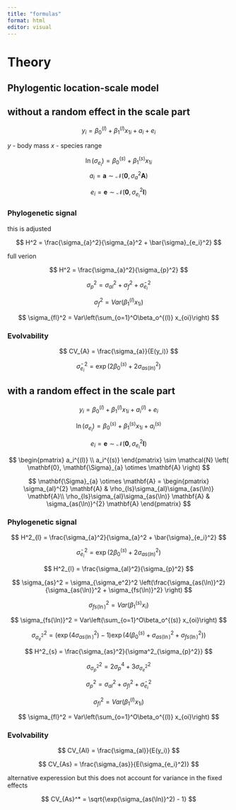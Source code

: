 ```yaml
---
title: "formulas"
format: html
editor: visual
---
```


# Theory


## Phylogentic location-scale model

## without a random effect in the scale part

$$
y_{i} = \beta_0^{(l)} + \beta_1^{(l)} x_{1i} + a_i + e_i
$$

$y$ - body mass $x$ - species range

$$
\ln({\sigma_{e_i}}) = \beta_0^{(s)} + \beta_1^{(s)} x_{1i}
$$ $$
a_i =\mathbf{a}   \sim \mathcal{N}(\mathbf{0}, \sigma_{a}^2\mathbf{A})
$$

$$
e_i = \mathbf{e} \sim \mathcal{N}(\mathbf{0}, \sigma_{e_i}^2\mathbf{I})
$$

### Phylogenetic signal

this is adjusted

$$
H^2 = \frac{\sigma_{a}^2}{\sigma_{a}^2 + \bar{\sigma}_{e_i}^2}
$$

full verion

$$
H^2 = \frac{\sigma_{a}^2}{\sigma_{p}^2}
$$

$$
\sigma_{p}^2 = \sigma_{al}^2 + \sigma_{f}^2 + \bar{\sigma}_{e_i}^2
$$

$$
\sigma_{f}^2 = Var(\beta_1^{(l)} x_{1i})
$$

$$
\sigma_{fl}^2 = Var\left(\sum_{o=1}^O\beta_o^{(l)} x_{oi}\right)
$$


### Evolvability

$$
CV_{A} = \frac{\sigma_{a}}{E(y_i)}
$$


$$
\bar{\sigma}_{e_i}^2 = \exp \left(2 \beta_0^{(s)}  + 2\sigma_{as(ln)}^2 \right) 
$$ 

## with a random effect in the scale part

$$
y_{i} = \beta_0^{(l)} + \beta_1^{(l)} x_{1i} + a_i^{(l)} + e_i
$$

$$
\ln({\sigma_{e_i}}) = \beta_0^{(s)} + \beta_1^{(s)} x_{1i} + a_i^{(s)}
$$

$$
e_i = \mathbf{e} \sim \mathcal{N}(\mathbf{0}, \sigma_{e_i}^2\mathbf{I})
$$

$$
 \begin{pmatrix} a_i^{(l)} \\ 
 a_i^{(s)} 
 \end{pmatrix} 
 \sim \mathcal{N} \left( \mathbf{0}, \mathbf{\Sigma}_{a} \otimes \mathbf{A}  \right) 
$$

$$
\mathbf{\Sigma}_{a} \otimes \mathbf{A} = 
\begin{pmatrix} \sigma_{al}^{2} \mathbf{A} & 
\rho_{ls}\sigma_{al}\sigma_{as(\ln)} \mathbf{A}\\ 
\rho_{ls}\sigma_{al}\sigma_{as(\ln)} \mathbf{A} &
\sigma_{as(\ln)}^{2}  \mathbf{A}
\end{pmatrix}   
$$

### Phylogenetic signal

$$
H^2_{l} = \frac{\sigma_{a}^2}{\sigma_{a}^2 + \bar{\sigma}_{e_i}^2}
$$



$$
\bar{\sigma}_{e_i}^2 = \exp \left(2 \beta_0^{(s)}  + 2\sigma_{as(ln)}^2 \right) 
$$

$$
H^2_{l} = \frac{\sigma_{al}^2}{\sigma_{p}^2}
$$


$$
\sigma_{as}^2 = \sigma_{\sigma_e^2}^2 \left(\frac{\sigma_{as(\ln)}^2}
{\sigma_{as(\ln)}^2 + \sigma_{fs(\ln)}^2}
\right)
$$

$$
\sigma_{fs(\ln)}^2 = Var(\beta_1^{(s)} x_i)
$$

$$
\sigma_{fs(\ln)}^2 = Var\left(\sum_{o=1}^O\beta_o^{(s)} x_{oi}\right)
$$

$$
\sigma_{\sigma_e^2}^2 = \left(\exp{\left(4\sigma_{as(\ln)}^2\right) - 1} \right) 
\exp{\left(4\left( \beta_0^{(s)} + \sigma_{as(\ln)}^2 + {\sigma_{fs(\ln)}^2}\right)
\right)}
$$

$$
H^2_{s} = \frac{\sigma_{as}^2}{\sigma^2_{\sigma_{p}^2}}
$$

$$
\sigma^2_{\sigma_{p}^2} = 2\sigma_{p}^4 + 3\sigma_{\sigma_e^2}^2
$$

$$
\sigma_{p}^2 = \sigma_{al}^2 + \sigma_{fl}^2 + \bar{\sigma}_{e_i}^2
$$

$$
\sigma_{fl}^2 = Var(\beta_1^{(l)} x_{1i})
$$

$$
\sigma_{fl}^2 = Var\left(\sum_{o=1}^O\beta_o^{(l)} x_{oi}\right)
$$

### Evolvability

$$
CV_{Al} = \frac{\sigma_{al}}{E(y_i)}
$$

$$
CV_{As} = \frac{\sigma_{as}}{E(\sigma_{e_i}^2)}
$$

alternative experession but this does not account for variance in the fixed effects

$$
CV_{As}^* = \sqrt{\exp(\sigma_{as(\ln)}^2) - 1}
$$